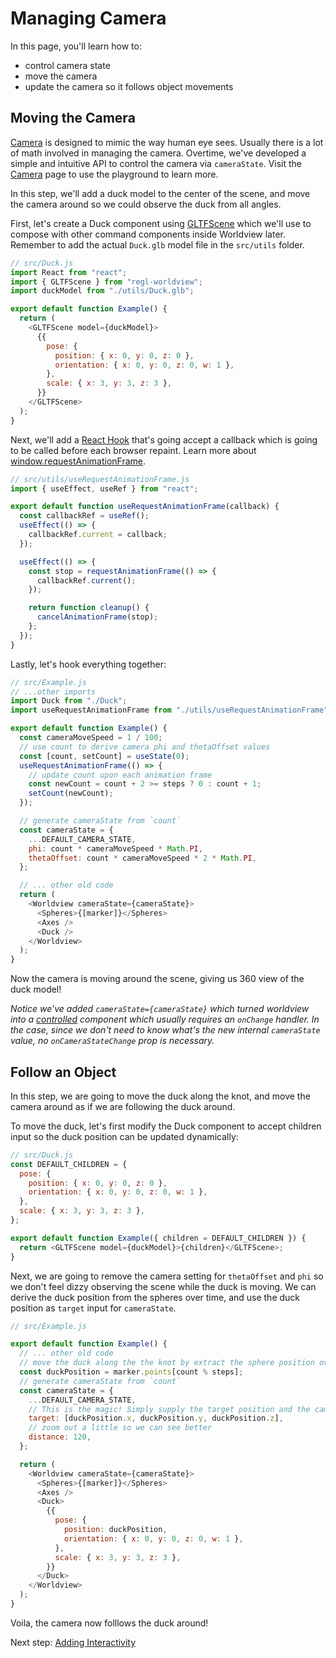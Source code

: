 
# Managing Camera

In this page, you'll learn how to:

- control camera state
- move the camera
- update the camera so it follows object movements

## Moving the Camera

[Camera](https://webglfundamentals.org/webgl/lessons/webgl-3d-camera.html) is designed to mimic the way human eye sees. Usually there is a lot of math involved in managing the camera. Overtime, we've developed a simple and intuitive API to control the camera via `cameraState`. Visit the [Camera](#/docs/api/camera) page to use the playground to learn more.

In this step, we'll add a duck model to the center of the scene, and move the camera around so we could observe the duck from all angles.

First, let's create a Duck component using [GLTFScene](#/docs/commands/gltfscene) which we'll use to compose with other command components inside Worldview later. Remember to add the actual `Duck.glb` model file in the `src/utils` folder.

```js
// src/Duck.js
import React from "react";
import { GLTFScene } from "regl-worldview";
import duckModel from "./utils/Duck.glb";

export default function Example() {
  return (
    <GLTFScene model={duckModel}>
      {{
        pose: {
          position: { x: 0, y: 0, z: 0 },
          orientation: { x: 0, y: 0, z: 0, w: 1 },
        },
        scale: { x: 3, y: 3, z: 3 },
      }}
    </GLTFScene>
  );
}
```

Next, we'll add a [React Hook](https://reactjs.org/docs/hooks-intro.html) that's going accept a callback which is going to be called before each browser repaint. Learn more about [window.requestAnimationFrame](https://developer.mozilla.org/en-US/docs/Web/API/window/requestAnimationFrame).

```js
// src/utils/useRequestAnimationFrame.js
import { useEffect, useRef } from "react";

export default function useRequestAnimationFrame(callback) {
  const callbackRef = useRef();
  useEffect(() => {
    callbackRef.current = callback;
  });

  useEffect(() => {
    const stop = requestAnimationFrame(() => {
      callbackRef.current();
    });

    return function cleanup() {
      cancelAnimationFrame(stop);
    };
  });
}
```

Lastly, let's hook everything together:

```js
// src/Example.js
// ...other imports
import Duck from "./Duck";
import useRequestAnimationFrame from "./utils/useRequestAnimationFrame";

export default function Example() {
  const cameraMoveSpeed = 1 / 100;
  // use count to derive camera phi and thetaOffset values
  const [count, setCount] = useState(0);
  useRequestAnimationFrame(() => {
    // update count upon each animation frame
    const newCount = count + 2 >= steps ? 0 : count + 1;
    setCount(newCount);
  });

  // generate cameraState from `count`
  const cameraState = {
    ...DEFAULT_CAMERA_STATE,
    phi: count * cameraMoveSpeed * Math.PI,
    thetaOffset: count * cameraMoveSpeed * 2 * Math.PI,
  };

  // ... other old code
  return (
    <Worldview cameraState={cameraState}>
      <Spheres>{[marker]}</Spheres>
      <Axes />
      <Duck />
    </Worldview>
  );
}
```

Now the camera is moving around the scene, giving us 360 view of the duck model!

_Notice we've added `cameraState={cameraState}` which turned worldview into a [controlled](https://reactjs.org/docs/forms.html) component which usually requires an `onChange` handler. In the case, since we don't need to know what's the new internal
`cameraState` value, no `onCameraStateChange` prop is necessary._

<CodeSandboxEmbed src="https://codesandbox.io/s/qx5zrko8nj" />

## Follow an Object

In this step, we are going to move the duck along the knot, and move the camera around as if we are following the duck around.

To move the duck, let's first modify the Duck component to accept children input so the duck position can be updated dynamically:

```js
// src/Duck.js
const DEFAULT_CHILDREN = {
  pose: {
    position: { x: 0, y: 0, z: 0 },
    orientation: { x: 0, y: 0, z: 0, w: 1 },
  },
  scale: { x: 3, y: 3, z: 3 },
};

export default function Example({ children = DEFAULT_CHILDREN }) {
  return <GLTFScene model={duckModel}>{children}</GLTFScene>;
}
```

Next, we are going to remove the camera setting for `thetaOffset` and `phi` so we don't feel dizzy observing the scene while the duck is moving. We can derive the duck position from the spheres over time, and use the duck position as `target` input for `cameraState`.

```js
// src/Example.js

export default function Example() {
  // ... other old code
  // move the duck along the the knot by extract the sphere position over times
  const duckPosition = marker.points[count % steps];
  // generate cameraState from `count`
  const cameraState = {
    ...DEFAULT_CAMERA_STATE,
    // This is the magic! Simply supply the target position and the camera will follow
    target: [duckPosition.x, duckPosition.y, duckPosition.z],
    // zoom out a little so we can see better
    distance: 120,
  };

  return (
    <Worldview cameraState={cameraState}>
      <Spheres>{[marker]}</Spheres>
      <Axes />
      <Duck>
        {{
          pose: {
            position: duckPosition,
            orientation: { x: 0, y: 0, z: 0, w: 1 },
          },
          scale: { x: 3, y: 3, z: 3 },
        }}
      </Duck>
    </Worldview>
  );
}
```

Voila, the camera now folllows the duck around!

<CodeSandboxEmbed src="https://codesandbox.io/s/71k2xzj8ox" />

Next step: [Adding Interactivity](#/docs/tutorial/adding-interactivity)
